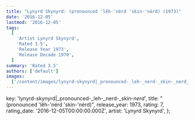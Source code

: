 ```yaml
---
title: "Lynyrd Skynyrd: (pronounced 'lĕh-'nérd 'skin-'nérd) (1973)"
date: '2016-12-05'
lastmod: '2016-12-05'
tags:
  [
    'Artist Lynyrd Skynyrd',
    'Rated 3.5',
    'Release Year 1973',
    'Release Decade 1970',
  ]
summary: 'Rated 3.5'
authors: ['default']
images:
  ['/content/images/lynyrd-skynyrd|_pronounced-_leh-_nerd-_skin-_nerd_.jpg']
---
```


  key: 'lynyrd-skynyrd|_pronounced-_leh-_nerd-_skin-_nerd_',
  title: "(pronounced 'lĕh-'nérd 'skin-'nérd)",
  release_year: 1973,
  rating: 7,
  rating_date: '2016-12-05T00:00:00.000Z',
  artist: 'Lynyrd Skynyrd',
};

<MusicRating data={data} />
